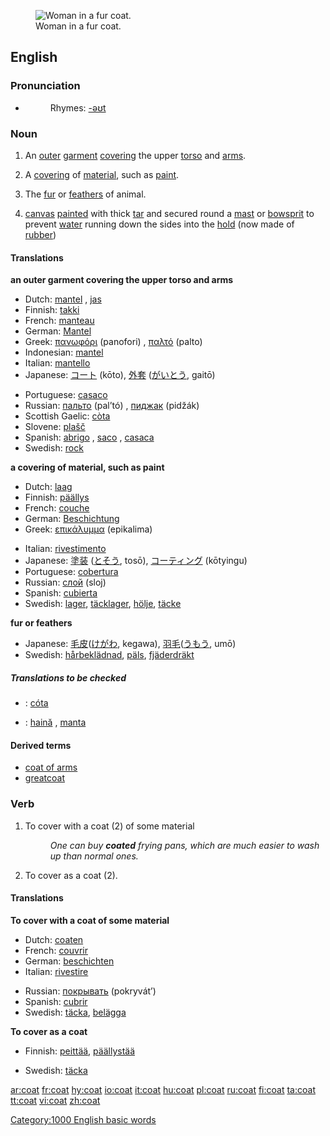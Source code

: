 [[Image:Kahrar-Charlotte 02.jpg|thumb|right|Woman in a fur coat.]]
==English==

===Pronunciation===
*{{audio|en-us-coat.ogg|Audio (US)}}
*:Rhymes: [[Rhymes:English:-əʊt|-əʊt]]

===Noun===
{{en-noun|s|-}}

# {{countable}} An [[outer]] [[garment]] [[cover]]ing the upper [[torso]] and [[arms]].
# {{countable}} A [[covering]] of [[material]], such as [[paint]].
# {{countable}} The [[fur]] or [[feathers]] of animal.
# {{cattag|uncountable|nautical}} [[canvas]] [[painted]] with thick [[tar]] and secured round a [[mast]] or [[bowsprit]] to prevent [[water]] running down the sides into the [[hold]] (now made of [[rubber]])

====Translations====
'''an outer garment covering the upper torso and arms'''
{{top}}
*Dutch: [[mantel]] {{m}}, [[jas]] {{m}}
*Finnish: [[takki]]
*French: [[manteau]] {{m}}
*German: [[Mantel]] {{m}}
*Greek: [[πανωφόρι]] (panofori) {{n}}, [[παλτό]] (palto) {{n}}
*Indonesian: [[mantel]]
*Italian: [[mantello]] {{m}}
*Japanese: [[コート]] (kōto), [[外套]] ([[がいとう]], gaitō)
{{mid}}
*Portuguese: [[casaco]] {{m}}
*Russian: [[пальто]] (pal’tó) {{n}}, [[пиджак]] (pidžák) {{m}}
*Scottish Gaelic: [[còta]] {{m}}
*Slovene: [[plašč]] {{m}}
*Spanish: [[abrigo]] {{m}}, [[saco]] {{m}}, [[casaca]] {{f}}
*Swedish: [[rock#Swedish|rock]] {{c}}
{{bottom}}

'''a covering of material, such as paint'''
{{top}}
*Dutch: [[laag]] {{f}}
*Finnish: [[päällys]]
*French: [[couche]] {{f}}
*German: [[Beschichtung]] {{f}}
*Greek: [[επικάλυμμα]] (epikalima) {{n}}
{{mid}}
*Italian: [[rivestimento]] {{m}}
*Japanese: [[塗装]] ([[とそう]], tosō), [[コーティング]] (kōtyingu)
*Portuguese: [[cobertura]] {{f}}
*Russian: [[слой]] (sloj) {{m}}
*Spanish: [[cubierta]] {{f}}
*Swedish: [[lager]], [[täcklager]], [[hölje]], [[täcke]]
{{bottom}}

'''fur or feathers'''
{{top}}
*Japanese: [[毛皮]]([[けがわ]], kegawa), [[羽毛]]([[うもう]], umō)
*Swedish: [[hårbeklädnad]], [[päls]], [[fjäderdräkt]]
{{bottom}}

=====Translations to be checked=====
{{checktrans}}
*{{ttbc|Irish}}: [[cóta]] {{m}}
*{{ttbc|Romanian}}: [[haină]] {{f}}, [[manta]] {{f}}

====Derived terms====
*[[coat of arms]]
*[[greatcoat]]

===Verb===
{{en-verb}}

#To cover with a coat (2) of some material
#:''One can buy '''coated''' frying pans, which are much easier to wash up than normal ones.''
#To cover as a coat (2).

====Translations====
'''To cover with a coat of some material'''
{{top}}
*Dutch: [[coaten]]
*French: [[couvrir]]
*German: [[beschichten]]
*Italian: [[rivestire]]
{{mid}}
*Russian: [[покрывать]] (pokryvát’)
*Spanish: [[cubrir]]
*Swedish: [[täcka]], [[belägga]]
{{bottom}}

'''To cover as a coat'''
{{top}}
*Finnish: [[peittää]], [[päällystää]]
{{mid}}
*Swedish: [[täcka]]
{{bottom}}

[[Category:1000 English basic words]]

[[ar:coat]]
[[fr:coat]]
[[hy:coat]]
[[io:coat]]
[[it:coat]]
[[hu:coat]]
[[pl:coat]]
[[ru:coat]]
[[fi:coat]]
[[ta:coat]]
[[tt:coat]]
[[vi:coat]]
[[zh:coat]]